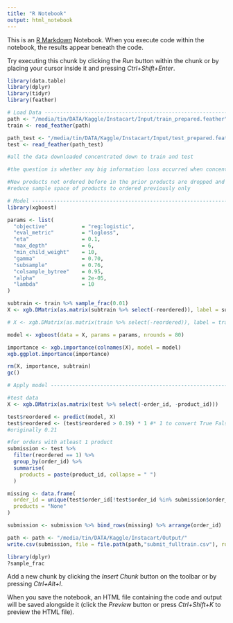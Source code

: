```yaml
---
title: "R Notebook"
output: html_notebook
---
```


This is an [R Markdown](http://rmarkdown.rstudio.com) Notebook. When you execute code within the notebook, the results appear beneath the code. 

Try executing this chunk by clicking the *Run* button within the chunk or by placing your cursor inside it and pressing *Ctrl+Shift+Enter*. 

```r
library(data.table)
library(dplyr)
library(tidyr)
library(feather)

# Load Data ---------------------------------------------------------------
path <- "/media/tin/DATA/Kaggle/Instacart/Input/train_prepared.feather"
train <- read_feather(path)

path_test <- "/media/tin/DATA/Kaggle/Instacart/Input/test_prepared.feather"
test <- read_feather(path_test)
```

```r
#all the data downloaded concentrated down to train and test

#the question is whether any big information loss occurred when concentrated down?

#New products not ordered before in the prior products are dropped and not considered
#reduce sample space of products to ordered previously only

# Model -------------------------------------------------------------------
library(xgboost)

params <- list(
  "objective"           = "reg:logistic",
  "eval_metric"         = "logloss",
  "eta"                 = 0.1,
  "max_depth"           = 6,
  "min_child_weight"    = 10,
  "gamma"               = 0.70,
  "subsample"           = 0.76,
  "colsample_bytree"    = 0.95,
  "alpha"               = 2e-05,
  "lambda"              = 10
)

subtrain <- train %>% sample_frac(0.01)
X <- xgb.DMatrix(as.matrix(subtrain %>% select(-reordered)), label = subtrain$reordered)

# X <- xgb.DMatrix(as.matrix(train %>% select(-reordered)), label = train$reordered)

model <- xgboost(data = X, params = params, nrounds = 80)

importance <- xgb.importance(colnames(X), model = model)
xgb.ggplot.importance(importance)

rm(X, importance, subtrain)
gc()
```

```r
# Apply model -------------------------------------------------------------

#test data
X <- xgb.DMatrix(as.matrix(test %>% select(-order_id, -product_id)))

test$reordered <- predict(model, X)
test$reordered <- (test$reordered > 0.19) * 1 #* 1 to convert True False to 0 1
#originally 0.21

#for orders with atleast 1 product
submission <- test %>%
  filter(reordered == 1) %>%
  group_by(order_id) %>%
  summarise(
    products = paste(product_id, collapse = " ")
  )

missing <- data.frame(
  order_id = unique(test$order_id[!test$order_id %in% submission$order_id]),
  products = "None"
)

submission <- submission %>% bind_rows(missing) %>% arrange(order_id)

```

```r
path <- path <- "/media/tin/DATA/Kaggle/Instacart/Output/"
write.csv(submission, file = file.path(path,"submit_fulltrain.csv"), row.names = F)

```

```r
library(dplyr)
?sample_frac
```

Add a new chunk by clicking the *Insert Chunk* button on the toolbar or by pressing *Ctrl+Alt+I*.

When you save the notebook, an HTML file containing the code and output will be saved alongside it (click the *Preview* button or press *Ctrl+Shift+K* to preview the HTML file).
